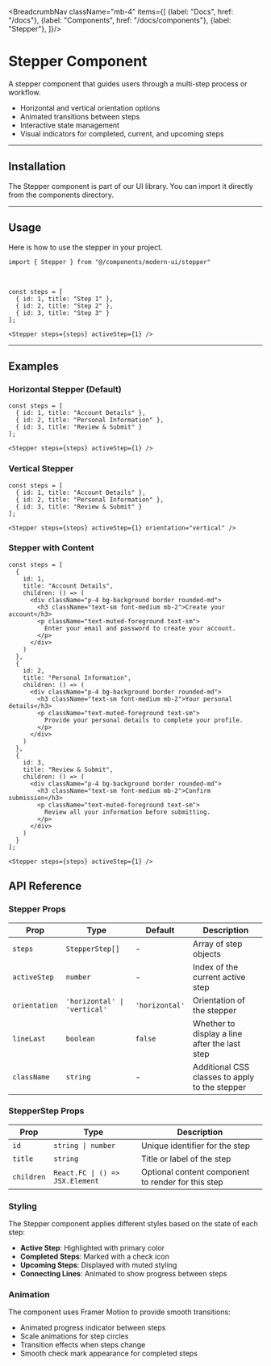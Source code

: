 
<BreadcrumbNav className="mb-4" items={[
  {label: "Docs", href: "/docs"},
  {label: "Components", href: "/docs/components"},
  {label: "Stepper"},
]}/>

<PreviewStepper/>

# Stepper Component

A stepper component that guides users through a multi-step process or workflow.

- Horizontal and vertical orientation options
- Animated transitions between steps
- Interactive state management
- Visual indicators for completed, current, and upcoming steps

---

## Installation

The Stepper component is part of our UI library. You can import it directly from the components directory.

<StepperInstallation/>

---

## Usage

Here is how to use the stepper in your project.

```tsx
import { Stepper } from "@/components/modern-ui/stepper"
```

<br/>

```tsx
const steps = [
  { id: 1, title: "Step 1" },
  { id: 2, title: "Step 2" },
  { id: 3, title: "Step 3" }
];

<Stepper steps={steps} activeStep={1} />
```

---

## Examples

### Horizontal Stepper (Default)
```tsx
const steps = [
  { id: 1, title: "Account Details" },
  { id: 2, title: "Personal Information" },
  { id: 3, title: "Review & Submit" }
];

<Stepper steps={steps} activeStep={1} />
```

### Vertical Stepper
```tsx
const steps = [
  { id: 1, title: "Account Details" },
  { id: 2, title: "Personal Information" },
  { id: 3, title: "Review & Submit" }
];

<Stepper steps={steps} activeStep={1} orientation="vertical" />
```

### Stepper with Content
```tsx
const steps = [
  { 
    id: 1, 
    title: "Account Details",
    children: () => (
      <div className="p-4 bg-background border rounded-md">
        <h3 className="text-sm font-medium mb-2">Create your account</h3>
        <p className="text-muted-foreground text-sm">
          Enter your email and password to create your account.
        </p>
      </div>
    )
  },
  { 
    id: 2, 
    title: "Personal Information",
    children: () => (
      <div className="p-4 bg-background border rounded-md">
        <h3 className="text-sm font-medium mb-2">Your personal details</h3>
        <p className="text-muted-foreground text-sm">
          Provide your personal details to complete your profile.
        </p>
      </div>
    )
  },
  { 
    id: 3, 
    title: "Review & Submit",
    children: () => (
      <div className="p-4 bg-background border rounded-md">
        <h3 className="text-sm font-medium mb-2">Confirm submission</h3>
        <p className="text-muted-foreground text-sm">
          Review all your information before submitting.
        </p>
      </div>
    )
  }
];

<Stepper steps={steps} activeStep={1} />
```

## API Reference

### Stepper Props

| Prop | Type | Default | Description |
|------|------|---------|-------------|
| `steps` | `StepperStep[]` | - | Array of step objects |
| `activeStep` | `number` | - | Index of the current active step |
| `orientation` | `'horizontal' \| 'vertical'` | `'horizontal'` | Orientation of the stepper |
| `lineLast` | `boolean` | `false` | Whether to display a line after the last step |
| `className` | `string` | - | Additional CSS classes to apply to the stepper |

### StepperStep Props

| Prop | Type | Description |
|------|------|-------------|
| `id` | `string \| number` | Unique identifier for the step |
| `title` | `string` | Title or label of the step |
| `children` | `React.FC \| () => JSX.Element` | Optional content component to render for this step |

### Styling

The Stepper component applies different styles based on the state of each step:

- **Active Step**: Highlighted with primary color
- **Completed Steps**: Marked with a check icon
- **Upcoming Steps**: Displayed with muted styling
- **Connecting Lines**: Animated to show progress between steps

### Animation

The component uses Framer Motion to provide smooth transitions:

- Animated progress indicator between steps
- Scale animations for step circles
- Transition effects when steps change
- Smooth check mark appearance for completed steps 